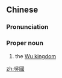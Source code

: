 ==Chinese==
{{zh-forms|s=吴国}}

===Pronunciation===
{{zh-pron
|m=Wúguó
|c=ng4 gwok3
|cat=pn
}}

===Proper noun===
{{zh-proper noun}}

# the [[w:Wu kingdom|Wu kingdom]]

[[zh:吳國]]